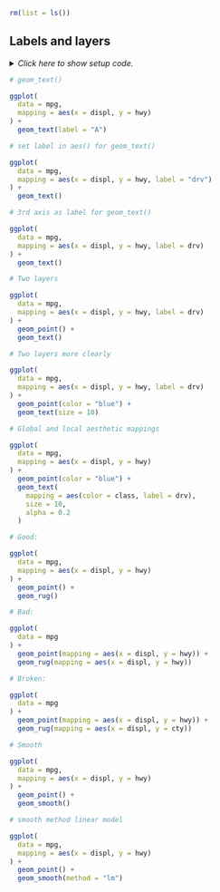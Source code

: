 ```r
rm(list = ls())
```


## Labels and layers

<details><summary>*Click here to show setup code.*</summary>
```r
### Labels and layers

```
```r
library(tidyverse)
```
</details>


```r
# geom_text()
```
```r
ggplot(
  data = mpg,
  mapping = aes(x = displ, y = hwy)
) +
  geom_text(label = "A")
```


```r
# set label in aes() for geom_text()
```
```r
ggplot(
  data = mpg,
  mapping = aes(x = displ, y = hwy, label = "drv")
) +
  geom_text()
```


```r
# 3rd axis as label for geom_text()
```
```r
ggplot(
  data = mpg,
  mapping = aes(x = displ, y = hwy, label = drv)
) +
  geom_text()
```


```r
# Two layers
```
```r
ggplot(
  data = mpg,
  mapping = aes(x = displ, y = hwy, label = drv)
) +
  geom_point() +
  geom_text()
```


```r
# Two layers more clearly
```
```r
ggplot(
  data = mpg,
  mapping = aes(x = displ, y = hwy, label = drv)
) +
  geom_point(color = "blue") +
  geom_text(size = 10)
```


```r
# Global and local aesthetic mappings
```
```r
ggplot(
  data = mpg,
  mapping = aes(x = displ, y = hwy)
) +
  geom_point(color = "blue") +
  geom_text(
    mapping = aes(color = class, label = drv),
    size = 10,
    alpha = 0.2
  )
```


```r
# Good:
```
```r
ggplot(
  data = mpg,
  mapping = aes(x = displ, y = hwy)
) +
  geom_point() +
  geom_rug()
```


```r
# Bad:
```
```r
ggplot(
  data = mpg
) +
  geom_point(mapping = aes(x = displ, y = hwy)) +
  geom_rug(mapping = aes(x = displ, y = hwy))
```


```r
# Broken:
```
```r
ggplot(
  data = mpg
) +
  geom_point(mapping = aes(x = displ, y = hwy)) +
  geom_rug(mapping = aes(x = displ, y = cty))
```


```r
# Smooth
```
```r
ggplot(
  data = mpg,
  mapping = aes(x = displ, y = hwy)
) +
  geom_point() +
  geom_smooth()
```


```r
# smooth method linear model
```
```r
ggplot(
  data = mpg,
  mapping = aes(x = displ, y = hwy)
) +
  geom_point() +
  geom_smooth(method = "lm")
```
